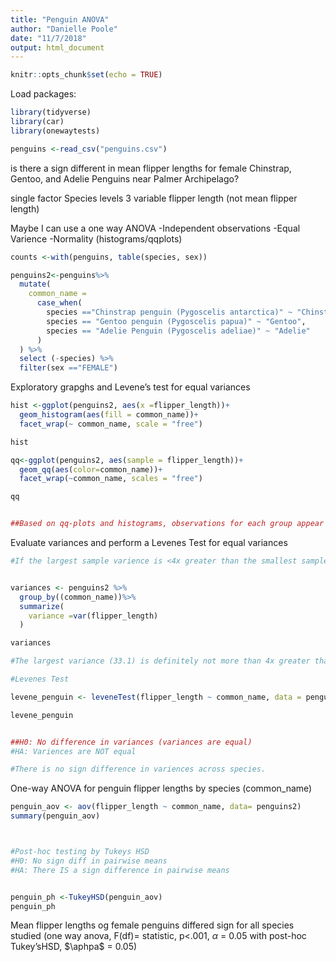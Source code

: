 ```yaml
---
title: "Penguin ANOVA"
author: "Danielle Poole"
date: "11/7/2018"
output: html_document
---
```


```r
knitr::opts_chunk$set(echo = TRUE)
```

Load packages: 
```r
library(tidyverse)
library(car)
library(onewaytests)

penguins <-read_csv("penguins.csv")
```

is there a sign different in mean flipper lengths for female Chinstrap, Gentoo, and Adelie Penguins near Palmer Archipelago?

single factor Species
levels 3 
variable flipper length (not mean flipper length)

Maybe I can use a one way ANOVA
-Independent observations 
-Equal Varience
-Normality (histograms/qqplots)

```r
counts <-with(penguins, table(species, sex))

penguins2<-penguins%>%
  mutate(
    common_name =
      case_when(
        species =="Chinstrap penguin (Pygoscelis antarctica)" ~ "Chinstrap",
        species == "Gentoo penguin (Pygoscelis papua)" ~ "Gentoo",
        species == "Adelie Penguin (Pygoscelis adeliae)" ~ "Adelie"
      )
  ) %>%
  select (-species) %>%
  filter(sex =="FEMALE")

```

Exploratory grapghs and Levene's test for equal variances

```r
hist <-ggplot(penguins2, aes(x =flipper_length))+
  geom_histogram(aes(fill = common_name))+
  facet_wrap(~ common_name, scale = "free")

hist

qq<-ggplot(penguins2, aes(sample = flipper_length))+
  geom_qq(aes(color=common_name))+
  facet_wrap(~common_name, scales = "free")

qq


##Based on qq-plots and histograms, observations for each group appear normally distributed. Also, n>30 for all groups, so means will be mornally distributed by CLT.
```

Evaluate variances and perform a Levenes Test for equal variances
```r
#If the largest sample varience is <4x greater than the smallest sample variance, then these are "close enough" to consider variences equal


variances <- penguins2 %>%
  group_by((common_name))%>%
  summarize(
    variance =var(flipper_length)
  )

variances

#The largest variance (33.1) is definitely not more than 4x greater than the smallest varience (15.2)

#Levenes Test

levene_penguin <- leveneTest(flipper_length ~ common_name, data = penguins2)

levene_penguin


##H0: No difference in variances (variances are equal)
#HA: Variences are NOT equal

#There is no sign difference in variences across species. 
```
One-way ANOVA for penguin flipper lengths by species (common_name)

```r
penguin_aov <- aov(flipper_length ~ common_name, data= penguins2)
summary(penguin_aov)



#Post-hoc testing by Tukeys HSD
#H0: No sign diff in pairwise means
#HA: There IS a sign difference in pairwise means


penguin_ph <-TukeyHSD(penguin_aov)
penguin_ph
```


Mean flipper lengths og female penguins differed sign for all species studied (one way anova, F(df)= statistic, p<.001, $\alpha$ = 0.05 with post-hoc Tukey'sHSD, $\aphpa$ = 0.05)























